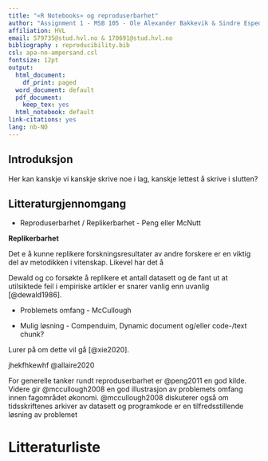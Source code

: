 ```yaml
---
title: "«R Notebooks» og reproduserbarhet"
author: "Assignment 1 - MSB 105 - Ole Alexander Bakkevik & Sindre Espedal"
affiliation: HVL
email: 579735@stud.hvl.no & 170691@stud.hvl.no
bibliography : reproducibility.bib
csl: apa-no-ampersand.csl
fontsize: 12pt
output:
  html_document:
    df_print: paged
  word_document: default
  pdf_document:
    keep_tex: yes
  html_notebook: default  
link-citations: yes
lang: nb-NO
---
```


## Introduksjon

Her kan kanskje vi kanskje skrive noe i lag, kanskje lettest å skrive i
slutten?

## Litteraturgjennomgang

-   Reproduserbarhet / Replikerbarhet - Peng eller McNutt

**Replikerbarhet**

Det e å kunne replikere forskningsresultater av andre forskere er en
viktig del av metodikken i vitenskap. Likevel har det å

Dewald og co forsøkte å replikere et antall datasett og de fant ut at
utilsiktede feil i empiriske artikler er snarer vanlig enn uvanlig
[@dewald1986]. 

-   Problemets omfang - McCullough

-   Mulig løsning - Compenduim, Dynamic document og/eller code-/text
    chunk?

Lurer på om dette vil gå [@xie2020].

jhekfhkewhf @allaire2020

For generelle tanker rundt reproduserbarhet er @peng2011 en god kilde.
Videre gir @mccullough2008 en god illustrasjon av problemets omfang
innen fagområdet økonomi. @mccullough2008 diskuterer også om
tidsskriftenes arkiver av datasett og programkode er en
tilfredsstillende løsning av problemet

# Litteraturliste
